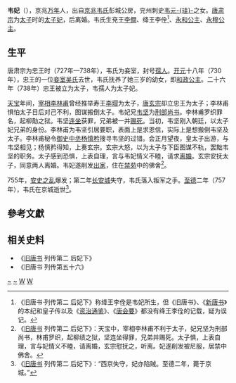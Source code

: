 '''韦妃'''（{{bd|8世纪||757年|catIdx=Wei,韦}}），京兆[[万年县_(北周)|万年]]人，出自[[京兆韦氏|京兆韦氏]]彭城公房，兖州刺史[[韦元珪|韦元-{珪}-]]之女。[[唐肅宗|唐肃宗]]为[[储君|太子]]时的[[太子妃|太子妃]]，后离婚。韦氏生兗王[[李僴|李僴]]、绛王李佺<ref>《旧唐书·列传第二 后妃下》称绛王李佺是韦妃所生，但《旧唐书》、《[[新唐书|新唐书]]》的本纪和皇子传以及《[[资治通鉴|资治通鉴]]》、《[[唐会要|唐会要]]》都没有绛王李佺的记载，疑为误记。</ref>、[[永和公主|永和公主]]、[[永穆公主_(唐肃宗)|永穆公主]]。

== 生平 ==
唐肃宗为忠王时（727年—738年），韦氏为妾室，封号[[孺人|孺人]]。[[开元|开元]]十八年（730年），忠王的一位[[章敬吳太后|妾室吴氏]]去世，韦氏抚养了她三岁的幼女，即[[和政公主_(唐朝)|和政公主]]。二十六年（738年）忠王被立为太子，韦孺人为太子妃。

[[天宝_(唐朝)|天宝]]年间，[[宰相|宰相]][[李林甫|李林甫]]曾经推举寿王[[李瑁|李瑁]]为太子，[[唐玄宗|唐玄宗]]却立忠王为太子；李林甫惧怕太子日后对己不利，图谋搬倒太子。韦妃兄[[韦坚|韦坚]]为[[刑部尚书|刑部尚书]]。李林甫罗织罪名，起柳勣之狱。韦坚[[连坐|连坐]]获罪，兄弟被一并[[赐死|赐死]]。当初，韦坚刚入朝廷，以太子妃兄弟的身份。李林甫为韦坚引居要职，表面上是求恩信，实际上是想搬倒韦坚及太子。李林甫秘令[[御史中丞|御史中丞]][[杨慎矜|杨慎矜]]搜寻韦坚的过错。会正月望夜，皇太子出游，与韦坚相见；杨慎矜得知，上奏玄宗。玄宗大怒，以为太子与下臣图谋不轨，罢黜韦坚的职务。太子感到恐惧，上表自理，言与韦妃情义不睦，请求[[离婚|离婚]]。玄宗安抚太子，同意两人离婚。韦妃遂削发[[出家|出家]]，住在[[禁苑|禁苑]]中的佛舍<ref>《[[旧唐书|旧唐书]] 列传第二 后妃下》：天宝中，宰相李林甫不利于太子，妃兄坚为刑部尚书，林甫罗织，起柳绩之狱，坚连坐得罪，兄弟并赐死。太子惧，上表自理，言与妃情义不睦，请离婚，玄宗慰抚之，听离。妃遂削发被尼服，居禁中佛舍。</ref>。

755年，[[安史之乱|安史之乱]]爆发；第二年[[唐长安城|长安城]]失守，韦氏落入叛军之手。[[至德_(唐朝)|至德]]二年（757年），韦氏在京城逝世<ref>《[[旧唐书|旧唐书]] 列传第二 后妃下》：“西京失守，妃亦陷贼。至德二年，薨于京城。”</ref>。

==參考文獻==
{{Reflist}}

== 相关史料 ==
*《[[旧唐书|旧唐书]] 列传第二 后妃下》
*《旧唐书 列传第五十六》
{{唐朝皇后}}
{{唐肃宗皇室}}
{{唐朝人小作品}}
[[Category:京兆韦氏|~]]
[[Category:韋姓|~]]
[[Category:唐朝太子妃|W]]
[[Category:唐朝佛教出家女众|W]]